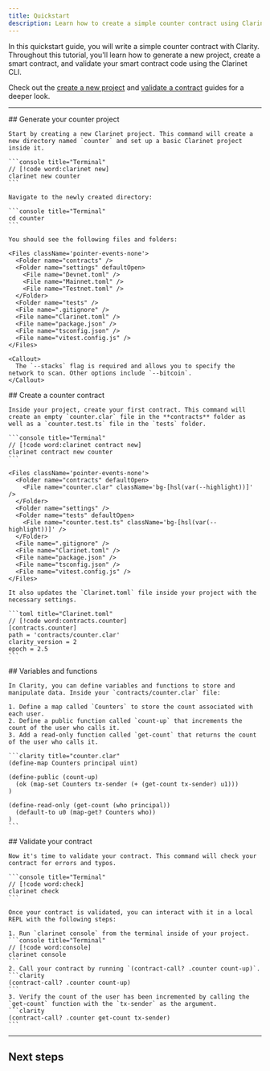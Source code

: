 ```yaml
---
title: Quickstart
description: Learn how to create a simple counter contract using Clarinet.
---
```



In this quickstart guide, you will write a simple counter contract with Clarity. Throughout this tutorial, you'll learn how to generate a new project, create a smart contract, and validate your smart contract code using the Clarinet CLI.

Check out the [create a new project](/stacks/clarinet/guides/create-a-new-project) and [validate a contract](/stacks/clarinet/guides/deploy-a-contract) guides for a deeper look.

---

<Steps>
  <Step>
    ## Generate your counter project
  
    Start by creating a new Clarinet project. This command will create a new directory named `counter` and set up a basic Clarinet project inside it.

    ```console title="Terminal"
    // [!code word:clarinet new]
    clarinet new counter
    ```

    Navigate to the newly created directory:

    ```console title="Terminal"
    cd counter
    ```

    You should see the following files and folders:

    <Files className='pointer-events-none'>
      <Folder name="contracts" />
      <Folder name="settings" defaultOpen>
        <File name="Devnet.toml" />
        <File name="Mainnet.toml" />
        <File name="Testnet.toml" />
      </Folder>
      <Folder name="tests" />
      <File name=".gitignore" />
      <File name="Clarinet.toml" />
      <File name="package.json" />
      <File name="tsconfig.json" />
      <File name="vitest.config.js" />
    </Files>

    <Callout>
      The `--stacks` flag is required and allows you to specify the network to scan. Other options include `--bitcoin`.
    </Callout>
  </Step>
  <Step>
    ## Create a counter contract
  
    Inside your project, create your first contract. This command will create an empty `counter.clar` file in the **contracts** folder as well as a `counter.test.ts` file in the `tests` folder.

    ```console title="Terminal"
    // [!code word:clarinet contract new]
    clarinet contract new counter
    ```

    <Files className='pointer-events-none'>
      <Folder name="contracts" defaultOpen>
        <File name="counter.clar" className='bg-[hsl(var(--highlight))]' />
      </Folder>
      <Folder name="settings" />
      <Folder name="tests" defaultOpen>
        <File name="counter.test.ts" className='bg-[hsl(var(--highlight))]' />
      </Folder>
      <File name=".gitignore" />
      <File name="Clarinet.toml" />
      <File name="package.json" />
      <File name="tsconfig.json" />
      <File name="vitest.config.js" />
    </Files>

    It also updates the `Clarinet.toml` file inside your project with the necessary settings.

    ```toml title="Clarinet.toml"
    // [!code word:contracts.counter]
    [contracts.counter]
    path = 'contracts/counter.clar'
    clarity_version = 2
    epoch = 2.5
    ```
  </Step>
  <Step>
    ## Variables and functions
  
    In Clarity, you can define variables and functions to store and manipulate data. Inside your `contracts/counter.clar` file:

    1. Define a map called `Counters` to store the count associated with each user.
    2. Define a public function called `count-up` that increments the count of the user who calls it.
    3. Add a read-only function called `get-count` that returns the count of the user who calls it.

    ```clarity title="counter.clar"
    (define-map Counters principal uint)

    (define-public (count-up)
      (ok (map-set Counters tx-sender (+ (get-count tx-sender) u1)))
    )

    (define-read-only (get-count (who principal))
      (default-to u0 (map-get? Counters who))
    )
    ```
  </Step>
  <Step>
    ## Validate your contract
  
    Now it's time to validate your contract. This command will check your contract for errors and typos.

    ```console title="Terminal"
    // [!code word:check]
    clarinet check
    ```

    Once your contract is validated, you can interact with it in a local REPL with the following steps:

    1. Run `clarinet console` from the terminal inside of your project.
    ```console title="Terminal"
    // [!code word:console]
    clarinet console
    ```
    2. Call your contract by running `(contract-call? .counter count-up)`.
    ```clarity
    (contract-call? .counter count-up)
    ```
    3. Verify the count of the user has been incremented by calling the `get-count` function with the `tx-sender` as the argument.
    ```clarity
    (contract-call? .counter get-count tx-sender)
    ```
  </Step>
</Steps>

---

## Next steps

<Cards>
  <Card
    href="/stacks/clarinet/guides/run-a-local-devnet"
    title="Run a local devnet"
    description="Learn how to set up and run a local development network for your project."
  />
  <Card
    href="/stacks/clarinet/guides/testing-with-clarinet-sdk"
    title="Testing with the Clarinet JS SDK"
    description="Learn how to test your smart contracts using the Clarinet JS SDK."
  />
  <Card
    href="/stacks/clarinet/guides/deploy-a-contract"
    title="Deploy a contract"
    description="Learn how to deploy your smart contracts using the Clarinet CLI."
  />
</Cards>